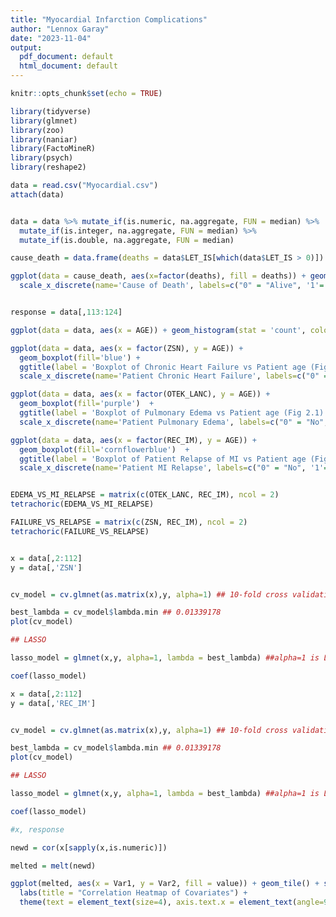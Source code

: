 ---
title: "Myocardial Infarction Complications"
author: "Lennox Garay"
date: "2023-11-04"
output:
  pdf_document: default
  html_document: default
---

```{r setup, include=FALSE}
knitr::opts_chunk$set(echo = TRUE)
```

```{r include=FALSE}
library(tidyverse)
library(glmnet)
library(zoo)
library(naniar)
library(FactoMineR)
library(psych)
library(reshape2)
```



```{r}
data = read.csv("Myocardial.csv")
attach(data)


data = data %>% mutate_if(is.numeric, na.aggregate, FUN = median) %>% 
  mutate_if(is.integer, na.aggregate, FUN = median) %>% 
  mutate_if(is.double, na.aggregate, FUN = median)

```


```{r}
cause_death = data.frame(deaths = data$LET_IS[which(data$LET_IS > 0)]) ## 16% of the patients with MI have died. 

ggplot(data = cause_death, aes(x=factor(deaths), fill = deaths)) + geom_bar(stat = 'count') + xlab('Cause of Death') + ylab('Count') +
  scale_x_discrete(name='Cause of Death', labels=c("0" = "Alive", '1'= 'Cardiogenic Shock', "2" = "Pulmonary Edema", "3" = "Myocardial Rupture", "4" = "Heart Failure", "5"="Thromboembolism", "6"="Asystole", "7"="V-Fib")) + theme(text = element_text(size=12), axis.text.x = element_text(angle=90, hjust = .5, vjust = .5))


response = data[,113:124]

ggplot(data = data, aes(x = AGE)) + geom_histogram(stat = 'count', color = 'red', fill = 'darkred') + ggtitle(label = 'Distribution of Age in MI Patients (Fig 1.)')

ggplot(data = data, aes(x = factor(ZSN), y = AGE)) + 
  geom_boxplot(fill='blue') + 
  ggtitle(label = 'Boxplot of Chronic Heart Failure vs Patient age (Fig 2.)') + 
  scale_x_discrete(name='Patient Chronic Heart Failure', labels=c("0" = "No", '1'= 'Yes')) 

ggplot(data = data, aes(x = factor(OTEK_LANC), y = AGE)) +
  geom_boxplot(fill='purple')  + 
  ggtitle(label = 'Boxplot of Pulmonary Edema vs Patient age (Fig 2.1)') + 
  scale_x_discrete(name='Patient Pulmonary Edema', labels=c("0" = "No", '1'= 'Yes')) 

ggplot(data = data, aes(x = factor(REC_IM), y = AGE)) +
  geom_boxplot(fill='cornflowerblue')  + 
  ggtitle(label = 'Boxplot of Patient Relapse of MI vs Patient age (Fig 2.2)') + 
  scale_x_discrete(name='Patient MI Relapse', labels=c("0" = "No", '1'= 'Yes')) 


EDEMA_VS_MI_RELAPSE = matrix(c(OTEK_LANC, REC_IM), ncol = 2) 
tetrachoric(EDEMA_VS_MI_RELAPSE)

FAILURE_VS_RELAPSE = matrix(c(ZSN, REC_IM), ncol = 2)
tetrachoric(FAILURE_VS_RELAPSE)



```

```{r}
x = data[,2:112]
y = data[,'ZSN']


cv_model = cv.glmnet(as.matrix(x),y, alpha=1) ## 10-fold cross validation 

best_lambda = cv_model$lambda.min ## 0.01339178
plot(cv_model)

## LASSO 

lasso_model = glmnet(x,y, alpha=1, lambda = best_lambda) ##alpha=1 is LASSO 

coef(lasso_model) 
```


```{r}
x = data[,2:112]
y = data[,'REC_IM']


cv_model = cv.glmnet(as.matrix(x),y, alpha=1) ## 10-fold cross validation 

best_lambda = cv_model$lambda.min ## 0.01339178
plot(cv_model)

## LASSO 

lasso_model = glmnet(x,y, alpha=1, lambda = best_lambda) ##alpha=1 is LASSO 

coef(lasso_model)
```


```{r}

#x, response 

newd = cor(x[sapply(x,is.numeric)])

melted = melt(newd)

ggplot(melted, aes(x = Var1, y = Var2, fill = value)) + geom_tile() + scale_fill_gradient(high = "red", low = "blue")+
  labs(title = "Correlation Heatmap of Covariates") + 
  theme(text = element_text(size=4), axis.text.x = element_text(angle=90, hjust = .5, vjust = .5))
```



